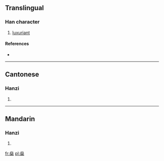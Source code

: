 ==Translingual==

===Han character===
{{Han char|rn=86|rad=火|as=12|sn=16|four=9090<sub>4</sub>|canj=火火火木 (FFFD)}}

# [[luxuriant]]

====References====
* {{Han ref|kx=0682.190|dkj=19408|dj=1094.140|hdz=32237.020|uh=71CA|ud=29130|bh=EA50|bd=59984}}

----

==Cantonese==

===Hanzi===
{{yue-hanzi|jyut=|y=san1}}

# {{defn|Cantonese|sort=火12}}

----

==Mandarin==

===Hanzi===
{{cmn-hanzi|pin=[[qiáo]] ([[qiao2]]), [[shēn]] ([[shen1]])|wg=ch'iao<sup>2</sup>, shen<sup>1</sup>}}

# {{defn|Mandarin|sort=火12}}

[[fr:燊]]
[[pl:燊]]